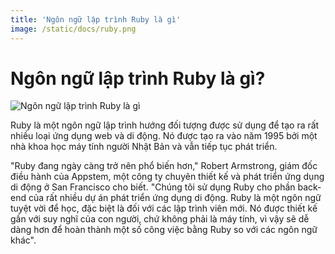 ```yaml
---
title: 'Ngôn ngữ lập trình Ruby là gì'
image: /static/docs/ruby.png
---
```


# Ngôn ngữ lập trình Ruby là gì?

![Ngôn ngữ lập trình Ruby là gì](/static/docs/ruby.png)

Ruby là một ngôn ngữ lập trình hướng đối tượng được sử dụng để tạo ra rất nhiều loại ứng dụng web và di động. Nó được tạo ra vào năm 1995 bởi một nhà khoa học máy tính người Nhật Bản và vẫn tiếp tục phát triển.

"Ruby đang ngày càng trở nên phổ biến hơn," Robert Armstrong, giám đốc điều hành của Appstem, một công ty chuyên thiết kế và phát triển ứng dụng di động ở San Francisco cho biết. "Chúng tôi sử dụng Ruby cho phần back-end của rất nhiều dự án phát triển ứng dụng di động. Ruby là một ngôn ngữ tuyệt vời để học, đặc biệt là đối với các lập trình viên mới. Nó được thiết kế gần với suy nghĩ của con người, chứ không phải là máy tính, vì vậy sẽ dễ dàng hơn để hoàn thành một số công việc bằng Ruby so với các ngôn ngữ khác".
